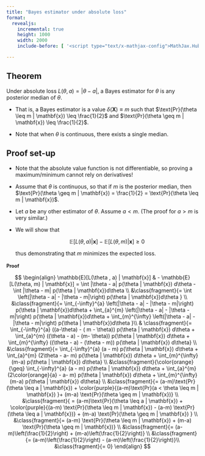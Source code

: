 ```yaml
---
title: "Bayes estimator under absolute loss"
format: 
  revealjs:
    incremental: true 
    height: 1000
    width: 2000
    include-before: [ '<script type="text/x-mathjax-config">MathJax.Hub.Config({tex2jax: {enableAssistiveMml: false}});</script>']

---
```


## Theorem

Under absolute loss $L(\theta, a) = |\theta - a|$, a Bayes estimator for $\theta$ is any posterior median of $\theta$.

-   That is, a Bayes estimator is a value $\delta(\mathbf{X}) \equiv m$ such that $\text{Pr}(\theta \leq m | \mathbf{x}) \leq \frac{1}{2}$ and $\text{Pr}(\theta \geq m | \mathbf{x}) \leq \frac{1}{2}$.

-   Note that when $\theta$ is continuous, there exists a single median.

## Proof set-up

-   Note that the absolute value function is not differentiable, so proving a maximum/minimum cannot rely on derivatives!

-   Assume that $\theta$ is continuous, so that if $m$ is the posterior median, then $\text{Pr}(\theta \geq m | \mathbf{x}) = \frac{1}{2} = \text{Pr}(\theta \leq m | \mathbf{x})$.

-   Let $a$ be any other estimator of $\theta$. Assume $a < m$. (The proof for $a > m$ is very similar.)

-   We will show that

    $$
    \mathbb{E}[L(\theta , a) | \mathbf{x}] - \mathbb{E}[L(\theta, m) | \mathbf{x}]  \geq 0
    $$

    thus demonstrating that $m$ minimizes the expected loss.

## Proof {.scrollable style="font-size: 90%;"}

$$
\begin{align}
\mathbb{E}[L(\theta , a) | \mathbf{x}] & - \mathbb{E}[L(\theta, m) | \mathbf{x}] = \int |\theta - a| p(\theta | \mathbf{x}) d\theta - \int |\theta - m| p(\theta | \mathbf{x})d\theta \\ 
&\class{fragment}{= \int \left(|\theta - a| - |\theta - m|\right) p(\theta | \mathbf{x})d\theta } \\
&\class{fragment}{= \int_{-\infty}^{a} \left(|\theta - a| - |\theta - m|\right) p(\theta | \mathbf{x})d\theta + \int_{a}^{m} \left(|\theta - a| - |\theta - m|\right) p(\theta | \mathbf{x})d\theta + \int_{m}^{\infty} \left(|\theta - a| - |\theta - m|\right) p(\theta | \mathbf{x})d\theta }\\
& \class{fragment}{= \int_{-\infty}^{a} ((a-\theta) - ( m - \theta)) p(\theta | \mathbf{x}) d\theta + \int_{a}^{m} ((\theta - a) - (m- \theta)) p(\theta | \mathbf{x}) d\theta  +
\int_{m}^{\infty} ((\theta - a) - (\theta - m)) p(\theta | \mathbf{x}) d\theta} \\
&\class{fragment}{= \int_{-\infty}^{a} (a - m)  p(\theta | \mathbf{x}) d\theta + \int_{a}^{m} (2\theta - a- m)  p(\theta | \mathbf{x}) d\theta + \int_{m}^{\infty} (m-a) p(\theta | \mathbf{x}) d\theta} \\
&\class{fragment}{\color{orange}{\geq}  \int_{-\infty}^{a} (a - m)  p(\theta | \mathbf{x}) d\theta + \int_{a}^{m} (2\color{orange}{a} - a- m)  p(\theta | \mathbf{x}) d\theta + \int_{m}^{\infty} (m-a) p(\theta | \mathbf{x}) d\theta} \\
&\class{fragment}{= (a-m)\text{Pr}(\theta \leq a | \mathbf{x}) + \color{purple}{(a-m)\text{Pr}(a  < \theta \leq m | \mathbf{x}) }+ (m-a) \text{Pr}(\theta \geq m | \mathbf{x})} \\
&\class{fragment}{ = (a-m)\text{Pr}(\theta \leq a | \mathbf{x}) + \color{purple}{(a-m) \text{Pr}(\theta \leq m | \mathbf{x})  - (a-m) \text{Pr}(\theta \leq a | \mathbf{x})} + (m-a) \text{Pr}(\theta \geq m | \mathbf{x}) } \\
&\class{fragment}{= (a-m) \text{Pr}(\theta \leq m | \mathbf{x}) +  (m-a) \text{Pr}(\theta \geq m | \mathbf{x})} \\
&\class{fragment}{= (a-m)\left(\frac{1}{2}\right) + (m-a)\left(\frac{1}{2}\right)} \\
&\class{fragment}{= (a-m)\left(\frac{1}{2}\right) - (a-m)\left(\frac{1}{2}\right)}\\
&\class{fragment}{= 0}
\end{align}
$$
